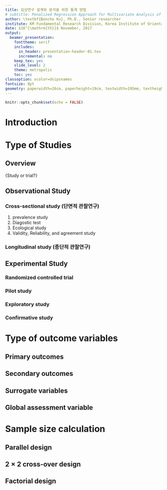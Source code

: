 ```yaml
---
title: 임상연구 설계와 분석을 위한 통계 방법
# subtitle: Penalized Regression Approach for Multivariate Analysis of Spectroscopy Data
author: \textbf{Boncho Ku}, Ph.D., Senior researcher
institute: KM Fundamental Research Division, Korea Institute of Oriental Medicine
date: $16^{\mathrm{th}}$ November, 2017
output: 
  beamer_presentation: 
    fonttheme: serif
    includes:
      in_header: presentation-header-01.tex
      incremental: no
    keep_tex: yes
    slide_level: 2
    theme: metropolis
    toc: yes
classoption: xcolor=dvipsnames
fontsize: 9pt
geometry: paperwidth=26cm, paperheight=19cm, textwidth=195mm, textheight=140mm
---
```


```r
knitr::opts_chunk$set(echo = FALSE)
```

# Introduction

# Type of Studies

## Overview 

\LARGE{Study or trial?}

## Observational Study

### Cross-sectional study (단면적 관찰연구)

1. prevalence study
2. Diagostic test 
3. Ecological study 
4. Validity, Reliability, and agreement study

### Longitudinal study (종단적 관찰연구)

## Experimental Study

### Randomized controlled trial 

### Pilot study

### Exploratory study

### Confirmative study


# Type of outcome variables

## Primary outcomes

## Secondary outcomes

## Surrogate variables

## Global assessment variable

# Sample size calculation

## Parallel design

## $2\times 2$ cross-over design 

## Factorial design




